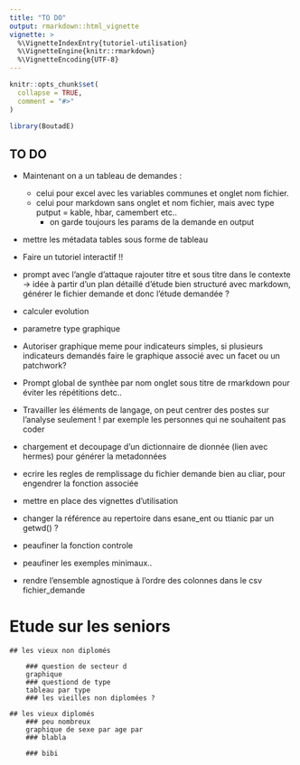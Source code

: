 ```yaml
---
title: "TO DO"
output: rmarkdown::html_vignette
vignette: >
  %\VignetteIndexEntry{tutoriel-utilisation}
  %\VignetteEngine{knitr::rmarkdown}
  %\VignetteEncoding{UTF-8}
---
```


```r
knitr::opts_chunk$set(
  collapse = TRUE,
  comment = "#>"
)
```

```r
library(BoutadE)
```

## TO DO 
- Maintenant on a un tableau de demandes : 
  - celui pour excel avec les variables communes et onglet nom fichier.
  - celui pour markdown sans onglet et nom fichier, mais avec type putput = kable, hbar, camembert etc..
    - on garde toujours les params de la demande en output
- mettre les métadata tables sous forme de tableau

- Faire un tutoriel interactif !!
- prompt avec l'angle d'attaque rajouter titre et sous titre dans le contexte -> idée à partir d'un plan détaillé d'étude bien structuré avec markdown, générer le fichier demande et donc l'étude demandée ?
- calculer evolution
- parametre type graphique 
- Autoriser graphique meme pour indicateurs simples, si plusieurs indicateurs demandés faire le graphique associé avec un facet ou un patchwork?
- Prompt global de synthèe par nom onglet sous titre de rmarkdown pour éviter les répétitions detc..
- Travailler les éléments de langage, on peut centrer des postes sur l'analyse seulement ! par exemple les personnes qui ne souhaitent pas coder
- chargement et decoupage d'un dictionnaire de dionnée (lien avec hermes) pour générer la metadonnées
- ecrire les regles de remplissage du fichier demande bien au cliar, pour engendrer la fonction associée
- mettre en place des vignettes d'utilisation
- changer la référence au repertoire dans esane_ent ou ttianic par un getwd() ?
- peaufiner la fonction controle
- peaufiner les exemples minimaux.. 
- rendre l'ensemble agnostique à l'ordre des colonnes dans le csv fichier_demande

# Etude sur les seniors

    ## les vieux non diplomés

        ### question de secteur d
        graphique
        ### questiond de type 
        tableau par type 
        ### les vieilles non diplomées ?
    
    ## les vieux diplomés
        ### peu nombreux
        graphique de sexe par age par 
        ### blabla 

        ### bibi